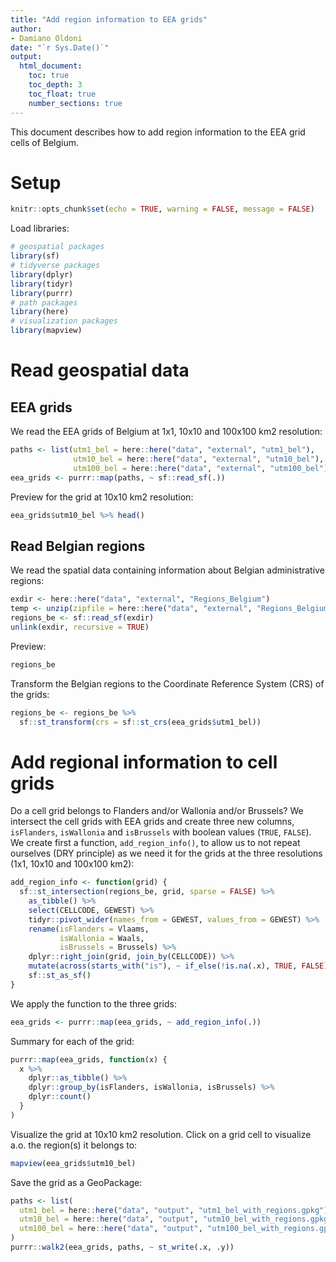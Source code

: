 ```yaml
---
title: "Add region information to EEA grids"
author:
- Damiano Oldoni
date: "`r Sys.Date()`"
output:
  html_document:
    toc: true
    toc_depth: 3
    toc_float: true
    number_sections: true
---
```


This document describes how to add region information to the EEA grid cells of Belgium.

# Setup

```r
knitr::opts_chunk$set(echo = TRUE, warning = FALSE, message = FALSE)
```

Load libraries:

```r
# geospatial packages
library(sf)
# tidyverse packages
library(dplyr)
library(tidyr)
library(purrr)
# path packages
library(here)
# visualization packages
library(mapview)
```

# Read geospatial data

## EEA grids

We read the EEA grids of Belgium at 1x1, 10x10 and 100x100 km2 resolution:

```r
paths <- list(utm1_bel = here::here("data", "external", "utm1_bel"),
              utm10_bel = here::here("data", "external", "utm10_bel"),
              utm100_bel = here::here("data", "external", "utm100_bel"))
eea_grids <- purrr::map(paths, ~ sf::read_sf(.))
```

Preview for the grid at 10x10 km2 resolution:

```r
eea_grids$utm10_bel %>% head()
```

## Read Belgian regions

We read the spatial data containing information about Belgian administrative regions:

```r
exdir <- here::here("data", "external", "Regions_Belgium")
temp <- unzip(zipfile = here::here("data", "external", "Regions_Belgium.zip"), exdir = exdir)
regions_be <- sf::read_sf(exdir)
unlink(exdir, recursive = TRUE)
```

Preview:

```r
regions_be
```

Transform the Belgian regions to the Coordinate Reference System (CRS) of the grids:

```r
regions_be <- regions_be %>% 
  sf::st_transform(crs = sf::st_crs(eea_grids$utm1_bel))
```

# Add regional information to cell grids

Do a cell grid belongs to Flanders and/or Wallonia and/or Brussels? We intersect the cell grids with EEA grids and create three new columns, `isFlanders`, `isWallonia` and `isBrussels` with boolean values (`TRUE`, `FALSE`). We create first a function, `add_region_info()`, to allow us to not repeat ourselves (DRY principle) as we need it for the grids at the three resolutions (1x1, 10x10 and 100x100 km2):

```r
add_region_info <- function(grid) {
  sf::st_intersection(regions_be, grid, sparse = FALSE) %>%
    as_tibble() %>% 
    select(CELLCODE, GEWEST) %>%
    tidyr::pivot_wider(names_from = GEWEST, values_from = GEWEST) %>%
    rename(isFlanders = Vlaams,
           isWallonia = Waals,
           isBrussels = Brussels) %>%
    dplyr::right_join(grid, join_by(CELLCODE)) %>%
    mutate(across(starts_with("is"), ~ if_else(!is.na(.x), TRUE, FALSE))) %>%
    sf::st_as_sf()
}
```

We apply the function to the three grids:

```r
eea_grids <- purrr::map(eea_grids, ~ add_region_info(.))
```

Summary for each of the grid:

```r
purrr::map(eea_grids, function(x) {
  x %>% 
    dplyr::as_tibble() %>%
    dplyr::group_by(isFlanders, isWallonia, isBrussels) %>% 
    dplyr::count()
  }
)
```

Visualize the grid at 10x10 km2 resolution. Click on a grid cell to visualize a.o. the region(s) it belongs to:

```r
mapview(eea_grids$utm10_bel)
```

Save the grid as a GeoPackage:

```r
paths <- list(
  utm1_bel = here::here("data", "output", "utm1_bel_with_regions.gpkg"),
  utm10_bel = here::here("data", "output", "utm10_bel_with_regions.gpkg"),
  utm100_bel = here::here("data", "output", "utm100_bel_with_regions.gpkg")
)
purrr::walk2(eea_grids, paths, ~ st_write(.x, .y))
```
